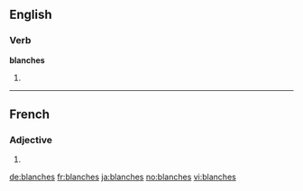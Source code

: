 ==English==

===Verb===
'''blanches'''

# {{third-person singular of|blanch}}
----
==French==

===Adjective===
{{head|fr|adjective form|g=fp}}

# {{feminine plural of|blanc|lang=fr}}

[[de:blanches]]
[[fr:blanches]]
[[ja:blanches]]
[[no:blanches]]
[[vi:blanches]]